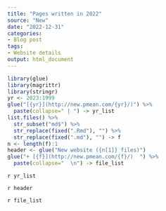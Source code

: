 ```yaml
---
title: "Pages written in 2022"
source: "New"
date: "2022-12-31"
categories:
- Blog post
tags:
- Website details
output: html_document
---
```


```r
library(glue)
library(magrittr)
library(stringr)
yr <- 2023:1999
glue("[{yr}](http://new.pmean.com/{yr}/)") %>%
  paste(collapse=" | ") -> yr_list
list.files() %>%
  str_subset("md$") %>%
  str_replace(fixed(".Rmd"), "") %>%
  str_replace(fixed(".md"), "") -> f
n <- length(f):1
header <- glue("New website ({n[1]} files)")
glue("+ [{f}](http://new.pmean.com/{f}/)  ") %>%
  paste(collapse="  \n") -> file_list
```

`r yr_list`

`r header`

`r file_list`